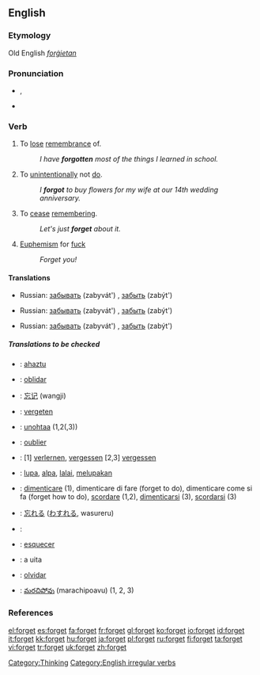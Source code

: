 ==English==

{{rank|author|authority|pleasant|861|forget|break|Roman|wise}}

===Etymology===
Old English ''[[forġietan]]''

===Pronunciation===
*{{IPA|/ˈfoːget/}}, {{SAMPA|/"fo:get/}}
*{{audio|en-us-forget.ogg|Audio (US)}}

===Verb===
{{en-verb|forgets|forgetting|forgot|forgotten}}

# {{transitive}} To [[lose]] [[remembrance]] of.
#: ''I have '''forgotten''' most of the things I learned in school.''
# {{transitive}} To [[unintentionally]] not [[do]].
#: ''I '''forgot''' to buy flowers for my wife at our 14th wedding anniversary.''
# {{intransitive}} To [[cease]] [[remembering]].
#: ''Let's just '''forget''' about it.''
# [[Euphemism]] for [[fuck]]
#: ''Forget you!''

====Translations====
{{trans-top|To lose remembrance of}}
{{trans-mid}}
*Russian: [[забывать]] (zabyvát') {{impf}}, [[забыть]] (zabýt') {{pf}} 
{{trans-bottom}}
{{trans-top|To unintentionally not do}}
{{trans-mid}}
*Russian: [[забывать]] (zabyvát') {{impf}}, [[забыть]] (zabýt') {{pf}} 
{{trans-bottom}}
{{trans-top|To cease remembering}}
{{trans-mid}}
*Russian: [[забывать]] (zabyvát') {{impf}}, [[забыть]] (zabýt') {{pf}} 
{{trans-bottom}}

=====Translations to be checked=====
{{rfc-trans}}
*{{ttbc|Basque}}: [[ahaztu]]
*{{ttbc|Catalan}}: [[oblidar]]
*{{ttbc|Chinese}}: [[忘记]] (wangji)
*{{ttbc|Dutch}}: [[vergeten]]
*{{ttbc|Finnish}}: [[unohtaa]] (1,2(,3))
*{{ttbc|French}}: [[oublier]]
*{{ttbc|German}}: [1] [[verlernen]], [[vergessen]] [2,3] [[vergessen]]
*{{ttbc|Indonesian}}: [[lupa]], [[alpa]], [[lalai]], [[lupa|melupakan]]
*{{ttbc|Italian}}: [[dimenticare]] (1), dimenticare di fare (forget to do), dimenticare come si fa (forget how to do), [[scordare]] (1,2), [[dimenticarsi]] (3), [[scordarsi]] (3)
*{{ttbc|Japanese}}: [[忘れる]] ([[わすれる]], wasureru)
*{{ttbc|Kurdish}}: {{KUchar|[[له‌بیربوون]]}}
*{{ttbc|Portuguese}}: [[esquecer]]
*{{ttbc|Romanian}}: a uita
*{{ttbc|Spanish}}: [[olvidar]]
*{{ttbc|Telugu}}: [[మరచిపోవు]] (marachipoavu) (1, 2, 3)

===References===
{{R:Century 1911}}
{{R:Webster 1913}}

[[Category:Thinking]]
[[Category:English irregular verbs]]

[[el:forget]]
[[es:forget]]
[[fa:forget]]
[[fr:forget]]
[[gl:forget]]
[[ko:forget]]
[[io:forget]]
[[id:forget]]
[[it:forget]]
[[kk:forget]]
[[hu:forget]]
[[ja:forget]]
[[pl:forget]]
[[ru:forget]]
[[fi:forget]]
[[ta:forget]]
[[vi:forget]]
[[tr:forget]]
[[uk:forget]]
[[zh:forget]]